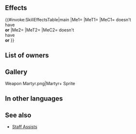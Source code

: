 {{Assist
|tagid=SID_セインツ＋
|range=1
|effect=Restores HP = damage dealt to unit +50% of Atk. (Minimum of 7 HP.)<br>Restores HP to unit = half damage dealt to unit.
|cost=300
|required=Martyr
|exclusive=0
|canUseMove={{MoveList|all}}
|canUseWeapon={{WeaponList|Staff}}
|properties=
}}
==Effects==
{{#invoke:SkillEffectsTable|main
|Me1={{Eft|Heal|min=7|Damage dealt<br>to {{Tgt|Unit}} +50%<br>of {{Tgt|Unit}}'s Atk}}
|MeT1={{Tgt|Target Ally}}
|MeC1={{Tgt|Target Ally}} doesn't<br>have {{SEt|Isolation}}<br>'''or''' {{SEt|Deep Wounds}}
|Me2={{Eft|Heal|Half of damage<br>dealt to {{Tgt|Unit}}}}
|MeT2={{Tgt|Unit}}
|MeC2={{Tgt|Unit}} doesn't<br>have {{SEt|Isolation}}<br>'''or''' {{SEt|Deep Wounds}}
}}
==List of owners==
{{Skill Hero List}}
==Gallery==
<gallery>
Weapon Martyr.png|Martyr+ Sprite
</gallery>
==In other languages==
{{OtherLanguages
|japanese=セインツ＋
|german=Aufopferung+
|spanishEU=Ofrendar +
|spanishLA=Ofrendar +
|french=Cicatrisation +
|italian=Martirio+
|chineseTW=殉教＋
|portuguese=Martírio+
}}
==See also==
* [[Staff Assists]]
{{Assists Navbox}}